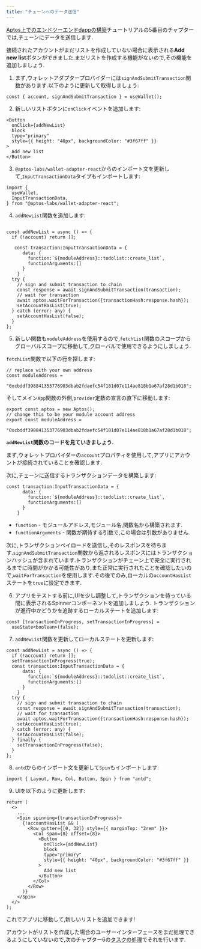 ```yaml
---
title: "チェーンへのデータ送信"
---
```


[Aptos上でのエンドツーエンドdappの構築](/ja/build/guides/build-e2e-dapp)チュートリアルの5番目のチャプターでは,チェーンにデータを送信します.

接続されたアカウントがまだリストを作成していない場合に表示される**Add new list**ボタンができました.まだリストを作成する機能がないので,その機能を追加しましょう.

1. まず,ウォレットアダプタープロバイダーには`signAndSubmitTransaction`関数があります.以下のように更新して取得しましょう:

```tsx filename="App.tsx"
const { account, signAndSubmitTransaction } = useWallet();
```

2. 新しいリストボタンに`onClick`イベントを追加します:

```tsx filename="App.tsx"
<Button
  onClick={addNewList}
  block
  type="primary"
  style={{ height: "40px", backgroundColor: "#3f67ff" }}
>
  Add new list
</Button>
```

3. `@aptos-labs/wallet-adapter-react`からのインポート文を更新して,`InputTransactionData`タイプもインポートします:

```tsx filename="App.tsx"
import {
  useWallet,
  InputTransactionData,
} from "@aptos-labs/wallet-adapter-react";
```

4. `addNewList`関数を追加します:

```tsx filename="App.tsx"

const addNewList = async () => {
  if (!account) return [];

   const transaction:InputTransactionData = {
      data: {
        function:`${moduleAddress}::todolist::create_list`,
        functionArguments:[]
      }
    }
  try {
    // sign and submit transaction to chain
    const response = await signAndSubmitTransaction(transaction);
    // wait for transaction
    await aptos.waitForTransaction({transactionHash:response.hash});
    setAccountHasList(true);
  } catch (error: any) {
    setAccountHasList(false);
  }
};
```

5. 新しい関数も`moduleAddress`を使用するので,`fetchList`関数のスコープからグローバルスコープに移動して,グローバルで使用できるようにしましょう.

`fetchList`関数で以下の行を探します:

```tsx filename="App.tsx"
// replace with your own address
const moduleAddress =
  "0xcbddf398841353776903dbab2fdaefc54f181d07e114ae818b1a67af28d1b018";
```

そしてメイン`App`関数の外側,`provider`定数の宣言の直下に移動します:

```tsx filename="App.tsx"
export const aptos = new Aptos();
// change this to be your module account address
export const moduleAddress =
  "0xcbddf398841353776903dbab2fdaefc54f181d07e114ae818b1a67af28d1b018";
```

**`addNewList`関数のコードを見ていきましょう.**

まず,ウォレットプロバイダーの`account`プロパティを使用して,アプリにアカウントが接続されていることを確認します.

次に,チェーンに送信するトランザクションデータを構築します:

```tsx filename="App.tsx"
const transaction:InputTransactionData = {
      data: {
        function:`${moduleAddress}::todolist::create_list`,
        functionArguments:[]
      }
    }
```

- `function` - モジュールアドレス,モジュール名,関数名から構築されます.
- `functionArguments` - 関数が期待する引数で,この場合は引数がありません.

次に,トランザクションペイロードを送信し,そのレスポンスを待ちます.`signAndSubmitTransaction`関数から返されるレスポンスにはトランザクションハッシュが含まれています.トランザクションがチェーン上で完全に実行されるまでに時間がかかる可能性があり,また正常に実行されたことを確認したいので,`waitForTransaction`を使用します.その後でのみ,ローカルの`accountHasList`ステートを`true`に設定できます.

6. アプリをテストする前に,UIを少し調整して,トランザクションを待っている間に表示されるSpinnerコンポーネントを追加しましょう.
   トランザクションが進行中かどうかを追跡するローカルステートを追加します:

```tsx filename="App.tsx"
const [transactionInProgress, setTransactionInProgress] =
  useState<boolean>(false);
```

7. `addNewList`関数を更新してローカルステートを更新します:

```tsx filename="App.tsx"
const addNewList = async () => {
  if (!account) return [];
  setTransactionInProgress(true);
  const transaction:InputTransactionData = {
      data: {
        function:`${moduleAddress}::todolist::create_list`,
        functionArguments:[]
      }
    }
  try {
    // sign and submit transaction to chain
    const response = await signAndSubmitTransaction(transaction);
    // wait for transaction
    await aptos.waitForTransaction({transactionHash:response.hash});
    setAccountHasList(true);
  } catch (error: any) {
    setAccountHasList(false);
  } finally {
    setTransactionInProgress(false);
  }
};
```

8. `antd`からのインポート文を更新して`Spin`もインポートします:

```tsx filename="App.tsx"
import { Layout, Row, Col, Button, Spin } from "antd";
```

9. UIを以下のように更新します:

```tsx filename="App.tsx"
return (
  <>
    ...
    <Spin spinning={transactionInProgress}>
      {!accountHasList && (
        <Row gutter={[0, 32]} style={{ marginTop: "2rem" }}>
          <Col span={8} offset={8}>
            <Button
              onClick={addNewList}
              block
              type="primary"
              style={{ height: "40px", backgroundColor: "#3f67ff" }}
            >
              Add new list
            </Button>
          </Col>
        </Row>
      )}
    </Spin>
  </>
);
```

これでアプリに移動して,新しいリストを追加できます!

アカウントがリストを作成した場合のユーザーインターフェースをまだ処理できるようにしていないので,次のチャプター6の[タスクの処理](/ja/build/guides/build-e2e-dapp/6-handle-tasks)でそれを行います.
